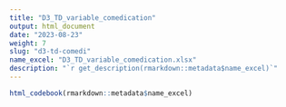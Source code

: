 ```yaml
---
title: "D3_TD_variable_comedication"
output: html_document
date: "2023-08-23"
weight: 7
slug: "d3-td-comedi"
name_excel: "D3_TD_variable_comedication.xlsx"
description: "`r get_description(rmarkdown::metadata$name_excel)`"
---
```


```r
html_codebook(rmarkdown::metadata$name_excel)
```
